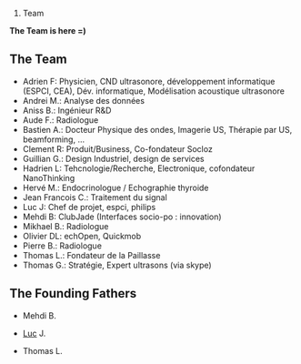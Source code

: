 # Team

<strong>The Team is here =)</strong>


== The Team ==

* Adrien F: Physicien, CND ultrasonore, développement informatique (ESPCI, CEA), Dév. informatique, Modélisation acoustique ultrasonore
* Andrei M.: Analyse des données
* Aniss B.: Ingénieur R&D
* Aude F.: Radiologue
* Bastien A.: Docteur Physique des ondes, Imagerie US, Thérapie par US, beamforming, ...
* Clement R: Produit/Business, Co-fondateur Socloz
* Guillian G.: Design Industriel, design de services
* Hadrien L: Tehcnologie/Recherche, Electronique, cofondateur NanoThinking
* Hervé M.: Endocrinologue / Echographie thyroide
* Jean Francois C.: Traitement du signal
* Luc J: Chef de projet, espci, philips
* Mehdi B: ClubJade (Interfaces socio-po : innovation)
* Mikhael B.: Radiologue
* Olivier DL: echOpen, Quickmob
* Pierre B.: Radiologue
* Thomas L.: Fondateur de la Paillasse
* Thomas G.: Stratégie, Expert ultrasons (via skype)

== The Founding Fathers ==
* Mehdi B.

* [http://wiki.echopen.org/index.php/title=User:Luc Luc] J.

* Thomas L.